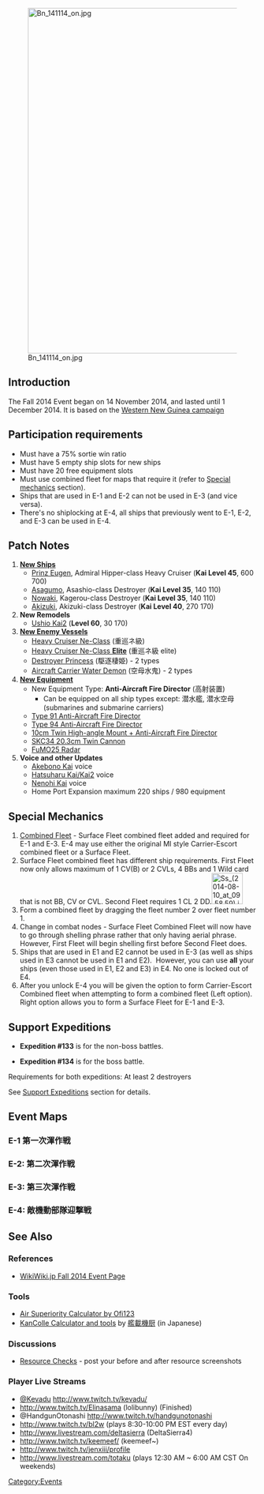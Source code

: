 [[File:Bn 141114 on.jpg|700px]]

==Introduction==
The Fall 2014 Event began on 14 November 2014, and lasted until 1 December 2014. It is based on the [[wikipedia:Western_New_Guinea_campaign|Western New Guinea campaign]]

== Participation requirements ==
* Must have a 75% sortie win ratio
* Must have 5 empty ship slots for new ships
* Must have 20 free equipment slots
* Must use combined fleet for maps that require it (refer to [[Fall 2014 Event#Special Mechanics|Special mechanics]] section).
* Ships that are used in E-1 and E-2 can not be used in E-3 (and vice versa).
* There's no shiplocking at E-4, all ships that previously went to E-1, E-2, and E-3 can be used in E-4. 
==Patch Notes==
# '''[[Ship Class|New Ships]]'''
#* [[Prinz Eugen]], Admiral Hipper-class Heavy Cruiser ('''Kai Level 45''', {{Ammo}}600 {{Steel}}700)
#* [[Asagumo]], Asashio-class Destroyer ('''Kai Level 35''', {{Ammo}}140 {{Steel}}110)
#* [[Nowaki]], Kagerou-class Destroyer ('''Kai Level 35''', {{Ammo}}140 {{Steel}}110)
#* [[Akizuki]], Akizuki-class Destroyer ('''Kai Level 40''', {{Ammo}}270 {{Steel}}170)
# '''New Remodels'''
#* [[Ushio|Ushio Kai2]] ('''Level 60''', {{Ammo}}30 {{Steel}}170)
# '''[[Enemy Vessel|New Enemy Vessels]]'''
#* [[Heavy Cruiser Ne-Class]] (重巡ネ級)
#* [[Heavy Cruiser Ne-Class|Heavy Cruiser Ne-Class '''Elite''']] (重巡ネ級 elite)
#* [[Destroyer Princess]] (駆逐棲姫) - 2 types
#* [[Aircraft Carrier Water Demon]] (空母水鬼) - 2 types
# '''[[Equipment|New Equipment]]'''
#* New Equipment Type: {{AntiAircraftFireDirector}} '''Anti-Aircraft Fire Director''' (高射装置)
#** Can be equipped on all ship types except: 潜水艦, 潜水空母 (submarines and submarine carriers)
#* [[Type 91 Anti-Aircraft Fire Director]]
#* [[Type 94 Anti-Aircraft Fire Director]]
#* [[10cm Twin High-angle Mount + Anti-Aircraft Fire Director]]
#* [[SKC34 20.3cm Twin Cannon]]
#* [[FuMO25 Radar]]
# '''Voice and other Updates'''
#* [[Akebono|Akebono Kai]] voice
#* [[Hatsuharu|Hatsuharu Kai/Kai2]] voice
#* [[Nenohi|Nenohi Kai]] voice
#* Home Port Expansion maximum 220 ships / 980 equipment

==Special Mechanics==
#[[Combined Fleet]] - Surface Fleet combined fleet added and required for E-1 and E-3. E-4 may use either the original MI style Carrier-Escort combined fleet or a Surface Fleet.
# Surface Fleet combined fleet has different ship requirements. First Fleet now only allows maximum of 1 CV(B) or 2 CVLs, 4 BBs and 1 Wild card that is not BB, CV or CVL. Second Fleet requires 1 CL 2 DD.[[File:Ss (2014-08-10 at 09.58.59).jpg|thumb|63x63px]]
# Form a combined fleet by dragging the fleet number 2 over fleet number 1.
#Change in combat nodes - Surface Fleet Combined Fleet will now have to go through shelling phrase rather that only having aerial phrase. However, First Fleet will begin shelling first before Second Fleet does.
#Ships that are used in E1 and E2 cannot be used in E-3 (as well as ships used in E3 cannot be used in E1 and E2).  However, you can use '''all''' your ships (even those used in E1, E2 and E3) in E4. No one is locked out of E4.
# After you unlock E-4 you will be given the option to form Carrier-Escort Combined fleet when attempting to form a combined fleet (Left option). Right option allows you to form a Surface Fleet for E-1 and E-3.

== Support Expeditions ==
* '''Expedition #133''' is for the non-boss battles.

* '''Expedition #134''' is for the boss battle.
Requirements for both expeditions: At least 2 destroyers

See [[Expedition#Support Expeditions|Support Expeditions]] section for details.
==Event Maps==

===E-1 第一次渾作戦===
{{EventMap1
|map_name = First Operation Kon
|map_japanese = 第一次渾作戦
|banner = [[File:Fall2014_E1.png|317px]]
|map_image = [[File:MapE201411_01.jpg|317px]]
|report_link = [[Thread:124397|< Report your results here >]]
|information =
* Combined Fleet
* Boss: (Node '''F''') [[Heavy Cruiser Ne-Class|Heavy Cruiser Ne-Class Elite]]
* Killing the boss '''4''' times will empty its HP gauge.
* With low level HQ will reduce more HP gauge each time, but still need to sunk boss 4 time to empty gauge. (Test with HQ level 27)
'''Rewards'''
* 1x Medal
* [[Repair Team]]
* Mamiya (Consumable)
* Irako (Consumable)
* [[Type 91 Anti-Aircraft Fire Director]]
|branching = 
*Provisional E-1 set up results. (Need further testing and editing.)

* 2BBV, 2CA, 2CAV will lead to either ACDF or BDEF
*1BBV 1CAV 2CA 1DD 1CVL + 1CL 5DD will lead to A-C-E-F. (proved wrong)

* 1BBV 2CA 2DD 1CVL will sometimes lead you to B-D-F.

* 1fBB 3CAV 2DD (BDEF) 2BB 2CAV 1CAV 1CV 
* 1CA 2fBB 1CA 2CAV (ACDEF)
* 2BB 2CA 1CV 1CLT (BDEF) 
* 1BB 3CA 2CVL (BDEF) 
* 1BBV 2CA 3DD (BDF/ACEF) 
* 1BBV 1BB 1CAV 3CA + 1CL 5DD (ACEF)
* 1BB 1fBB 2CA 1CAV 1CV (ABDEF)
* 2fBB 1BBV 1CA 2CAV (ACEF) 2CA 4DD
* 2fBB 1BBV 1CA 1CAV 1CV (ACDEF) 1CL 1 CLT 2DD 2SS
* 1CL 1BB 1CA 2CAV 1CV(ACDEF) 1CA 1CAV 4DD
* Most likely to South route on E-1 (will skipping 4th battle on E node):
** For first fleet: 1xBBV, 2xCAV, 1xCA, 2xDD. Second fleet: 1xCL, 5xDD [not always southern route, also northern route A-E-F]
* 1x FBB, 2x CA, 1x CAV, 2x DD + 1x CL, 5x DD
* 2BB, 3 CA(V), 1 CL + 1 CL, 5 DD will go ACDF or BDF avoiding E altogether. High LOS requirements so at least 2 CAVs recommended and recon planes for ships that can carry it. DDs should have radars. Aviation BBs might be a consideration if you still can't make the LOS requirement but consider the loss in firepower.

* Gold Ru at node D 

|tips = 
|dropsA = 
|dropsC = [[Hatsuyuki]] [[Inazuma]] [[Haguro]] [[Nenohi]] [[Akatsuki]] [[Kasumi]] [[Ayanami]] [[Akebono]] [[Shikinami]] [[Hatsushimo]] [[Hibiki]]|dropsF = [[Atago]] [[Chikuma]] [[I-58]] '''[[I-19]]''' [[Haruna]] [[Hyuuga]] [[Kitakami]] [[Hiryuu]] [[Kongou]] '''[[Kiyoshimo]]''' [[Yuugumo]] [[Takao]] [[Natori]] [[Kumano]] [[Makigumo]] [[Mogami]] '''[[Urakaze]]''' [[Hiei]] [[Kuma]] '''[[Taigei]]''' '''[[Akashi]]''' [[Houshou]] [[Samidare]] '''[[Harusame]]''' [[Yamashiro]] [[Ise]] [[Zuihou]] [[Shouhou]] [[Souryuu]] [[Kinu]] [[Junyou]] [[Myoukou]] [[Kirishima]] [[Sendai]] [[Abukuma]] [[Tone]] [[Suzuya]] [[Fubuki]]|dropsB = [[Miyuki]] [[Ushio]] [[Akebono]] [[Hatsuharu]] [[Michishio]]
|dropsD = [[Ushio]] [[Asashio]] [[Nenohi]] [[Kiso]] [[Ikazuchi]] [[Shiratsuyu]] [[Hibiki]] [[Kasumi]] [[Fubuki]] [[Akatsuki]] [[Miyuki]] [[Fusou]] [[Arare]] [[Isonami]] [[Hatsuyuki]] [[Wakaba]]
|dropsE = [[Aoba]] [[Murakumo]] [[Hatsushimo]] '''[[Akashi]]''' [[Arare]] [[Myoukou]] [[Shirayuki]] [[Kiso]] [[Tama]] [[Hatsuharu]] [[Yamashiro]] [[Hibiki]] [[Wakaba]]}}

===E-2: 第二次渾作戦===
{{EventMap1
|map_name = Second Operation Kon
|map_japanese = 第二次渾作戦
|banner = [[File:Fall2014_E2.png|317px]]
|map_image = [[File:E-2_fix.jpg|317px]]
|report_link = [[Thread:136155|< Report your results here >]]
|information = * Single Fleet
* Boss: (Node '''I''') [[Destroyer Princess]]
* Killing the boss '''4.5''' times will empty its HP gauge.
* The boss node fleet will change after the health bar has been reduced to 22.2%
* Subs: (Node '''A''')
*2 CL 4 DD / 1 CL 5 DD go Boss
* LOS Check before node "G"
* Node '''G''' is a night battle
* DD & CL Map Only
'''Rewards'''
* 1x Medal
* [[Shop#Consumables|Cash-only furniture token]]
* 5x Improvement Materials [[file:Improvement Materials.png|20px]]
* [[Type 91 Anti-Aircraft Fire Director]]
* [[Akizuki]]
|branching = * Going to A or C is random.
* C to D if you have more than one CL.
|tips = * Node A is a sub node with no indicator.
* Lv100+ admirals will meet Tsu elite in the final boss battle. [99 also]
* A node has 3 or 4 submarines with Ka elite being the flagship. (Admiral lv 100 (99))
* G node has 2 patterns with 5 or 6 enemy ships, respectively. (Admiral lv 100 (99))
* 41 equipment LoS = C to G, with a fleet of 1CL and 5DD, admiral level 100 (99?). The actual threshold may be no higher than 34 equipment LoS.
*Having one or no CL allows for to C-G-I routing (1 CL 5 DD or 6 DD).
* If you have difficulty with boss, you can run a light support expedition (2 DD 1 CA 1 CL 2 CVL) to give your fleet an edge.  If that proves insufficient, Boss Support Expedition fleet of 2xBB(V) + 2xCVL + 2xDD provides good firepower (damage) albeit with increased fuel/ammo consumption.
|dropsA = [[Hatsuharu]] [[Yuudachi]] [[Mochizuki]] [[Nenohi]]
|dropsI = '''[[Ooyodo]]''' '''[[Asagumo]]''' [[Atago]] '''[[Maikaze]]''' '''[[Amatsukaze]]''' '''[[Hamakaze]]''' '''[[Hayashimo]]''' '''[[Uzuki]]''' [[Kirishima]] [[Ise]] [[Haruna]] '''[[Naganami]]''' '''[[Hatsukaze]]''' [[Hyuuga]] [[I-168]] [[Nagara]] [[Yuugumo]] [[Akagi]] [[Tone]] [[Myoukou]] '''[[Harusame]]''' [[Kaga]] [[Yamashiro]] [[Fusou]] [[Akigumo]] [[Hiei]] [[Shouhou]] [[Mogami]] [[Takao]] [[Hiyou]] [[Yayoi]] [[Kongou]] [[Shigure]] [[Tanikaze]] [[I-8]] [[Sendai]] [[Kitakami]] [[Houshou]] [[Shiratsuyu]] [[Chikuma]]|dropsG = '''[[Ooyodo]]''' [[Akigumo]] [[Tanikaze]] [[Uzuki]] [[Yayoi]] [[Murasame]] [[Hatsuharu]] [[Maikaze]] [[Naganami]] [[Ooshio]] [[Arashio]] [[Kikuzuki]] [[Samidare]] [[Shiratsuyu]] [[Shigure]] [[Yuudachi]] [[Fumizuki]] [[Shikinami]] [[Wakaba]] [[Kiyoshimo]] [[Mochizuki]] [[Mikazuki]] [[Mutsuki]] [[Nagatsuki]]|dropsC = [[Ushio]] [[Mochizuki]] [[Ooshio]] [[Kikuzuki]] [[Kisaragi]] [[Michishio]] [[Hatsuharu]]|dropsD = [[Satsuki]] [[Suzukaze]] [[Mutsuki]] [[Nenohi]] [[Wakaba]] [[Hatsuharu]] [[Hatsushimo]] [[Naganami]] [[Akigumo]] [[Yuudachi]] [[Nagatsuki]] [[Arare]] [[Mochizuki]]|dropsB = [[Ooshio]]|dropsF = [[Shigure]] [[Myoukou]]|dropsH = [[Haguro]]}}

===E-3: 第三次渾作戦===
{{EventMap1
|map_name = Third Operation Kon
|map_japanese = 第三次渾作戦
|banner = [[File:Fall2014_E3.png|317px]]
|map_image = [[File:E-3_fix.jpg|317px]]
|report_link = [[Thread:136156|< Report your results here >]]
|information =* Combined Fleet
* Boss: (Node '''I''') [[Battleship Princess]] 
* Killing the boss '''5''' times will empty its HP gauge
* The boss node fleet will change after the health bar has been reduced to 20%
'''Rewards'''
* 1x Medal
* 6x Improvement Materials [[file:Improvement Materials.png|20px]]
* 1x [[Repair Goddess]]
* [[Prinz Eugen]]
|branching = 
|tips = * Node A and E are maelstroms that deduct Fuel.
* You may deploy a maximum of 2 CVLs.
* You may deploy a maximum of 5 BBs.
* 1fBB, 1BB, 2CA, 1CL, 1CV + 1CL, 4DD, 1CLT, takes B-F-H-I route mostly, with a chance to go E-F
* 2fBB, 1BBV, 1 CA, 1CV, 1DD + 1CL, 2DD, 1fBB, 2CLT goes A-B-F-H-I
* 3FBB, Akitsu Maru, 1CA, 1CV + 1CLT, 1CL, 2DD, 2CA takes B-F-H-I route '''100% of the time'''. This is the most stable route. As per one tip below, consider getting Akitsu Maru Kai-ed so you can equip CV with 1-2 more attack planes.
* Having even one BB will lead you through A-B-F-E-G-H-I about half the time, meaning '''five''' battles.
* There is speculation about a hidden LoS check for F-H or F-E, 110+ combined LoS has been reported to go F-H more reliably. (Needs more testing to confirm/ deny, it is '''not''' a guarantee)
* Having a fleet of small/medium-sized ships will take you through A-B-F-H-I.
* 2CA + 2CAV + 2CVL and 1CL + 2DD + 3CLT will go A-B-F-H-I most of the time and works very well, make sure to set Kitakami as your second fleet's flagship so she has a higher chance to trigger a cut-in attack.
* '''You may deploy CLTs on your second fleet, they make the map much, much easier!'''
* To go start->B (and avoid the first maelstrom) you cannot have more than 1 CLT and your first fleet must contain either a CL, DD, or Akitsu Maru and have 2 BB + 2 CA (other combinations may work, still needs testing)
* [[Akitsu Maru]] can guarantee F->H, plus she can carry Reppuus ('''Kai only''') so Akitsu Maru + a CV can get you air superiority at all nodes.  Combined with the previous rule this makes easy B->F->H->I routing.
* Myoukou and Haguro in first fleet can also guarantee F-H.  Having one in the main fleet and the other in the second fleet may also guarantee F->H.
* Going east (C-E-G-I) is possible without carriers.  This is probably the best way for farming with 1 fuel maelstrom and easier preboss nodes.  Akitsu Maru, 2 BBV, 2 CAV, 1 CL + 3 DD, 1 CL, 1 BB, 1 CLT can be used (126 AS for HQ99+ final boss). One DD can replace by one SS for opening salvo, recommented I-58 for higher chance to cut-in attack.
* Boss Support  Expedition recommended
|dropsA = 
|dropsI = '''[[Akitsu Maru]]''' '''[[Amatsukaze]]''' '''[[Asagumo]]''' [[Fusou]] [[Harusame]] [[Hiei]] [[Hyuuga]] [[I-8]] [[Ise]] [[Kinugasa]] '''[[Kiyoshimo]]''' [[Kongou]] '''[[Maruyu]]''' '''[[Mikuma]]''' [[Shimakaze]] '''[[Tokitsukaze]]''' [[Noshiro]] [[Tone]] [[Yuubari]] [[Houshou]] '''[[Nagato]]''' [[Mutsu]] [[Kuma]] [[Nagara]] [[Kirishima]] [[Takao]] [[Yamashiro]] [[Kitakami]] [[Sendai]]|dropsJ = [[Asagumo]]|dropsH = '''[[Maruyu]]''' [[Harusame]] [[Myoukou]] [[Hibiki]] [[Natori]] [[Samidare]] [[Shimakaze]] [[Yuubari]] [[Kinu]] [[Ooi]] [[Maikaze]] [[Suzukaze]] [[Yamashiro]]|dropsF = [[Shimakaze]] [[Kinu]] [[Isuzu]]|dropsB = [[Shigure]] [[Arashio]]|dropsG = [[Shimakaze]] '''[[Maruyu]]''' [[Aoba]] [[Yamashiro]] '''[[Maikaze]]'''}}

===E-4: 敵機動部隊迎撃戦===
{{EventMap1
|map_name = Operation Intercept Task Force
|map_japanese = 敵機動部隊迎撃戦
|banner = [[File:Fall2014_E4.png|317px]]
|map_image = [[File:Fall2014_E4_map.png|317px]]
|report_link = [[Thread:136157|&lt; Report your results here &gt;]]
|information =* Combined Surface Fleet or Combined Task Fleet
* Boss: (Node '''J''') [[Aircraft Carrier Water Demon]]
* Killing the boss '''6''' times will empty its HP gauge.
* The boss node fleet will change after 5 complete kills.
'''Rewards'''
* 1x Medal
* 10x Improvement Materials [[file:Improvement Materials.png|20px]]
* [[Nowaki]]
|branching =* B/C depends on the second fleet composition.  2 DD + 2 CLT guarantees C, while 5 DD gives a high chance of B.  More DDs increases the chances of going to B.
* C to D/E is random.
* There is a LoS check for both C to D and C to E.
* D to E is possible if you have a high number of BB/BBV/CA/CAV, or 3 CLT.
* G to I if you have more than 2 CV.
* G to H if you have more than 2 BB in your first fleet.
* G to J if you have less than two CV or have Akitsu Maru.
|tips =* C node is a sub node with no indicator.
* D is a very easy combat node. Torpedoes can be a pain if your are using a Combined Task Fleet though, so it's recommended to use the first formation (ASW) to low their damage and increase evasion.
* G and I have [[Aircraft Carrier Princess]], while H is [[Battleship Princess]].
* 2BB + 2CV + 2CAV and 1CL + 1BB + 2DD + 2CLT will always go C-D/E-G-J and works very well, make sure to set Kitakami as your second fleet's flagship so she has a higher chance to trigger a cut-in attack.
*2BB + 2CV + 2CA and 3CLT + 1CL + 2DD goes C-D/E-G-J and also works well. Having 1 more CLT (Kiso Kai 2) increases the chances of clearing the weaker ships.
* 1CVL + 2BB + 1CA + 2CV and second fleet: 2DD + 1CL + 1BB + 2CLT will always go C-D/E-G-J with LoS check from D->G. Fleet Command Facility is recommended. Try to maximize fighter power for better performance in the shelling salvo.
* 2BB + 1BBV + 1CAV + 1CV + 1CL and 3DD + 1CL + 2CLT can attain air superiority at node G and reach the boss reliably, but due to lack of air power will have a more difficult time killing the boss.
* 2BB + 1BBV + 2CVL + Akitsu Maru and 2DD + 1CL + 1CA + 2CLT can take advantage of the surface combined fleet's attack order while still getting air superiority at the boss.
* Boss support Expedition is recommended.
* The enemy fleet after 5 complete kills has lower fighter power ([[Aircraft Carrier Water Demon]] and 2 [[Armored Carrier Princess]]es). Saiun is recommended to ensure a better engaging form.
* If you find yourself taking too much damage from shelling/night battle during the final kill, consider adding a sub to your secondary fleet. She'll divert the attacks from both [[Armored Carrier Princess]]es as well as the two accompanying destroyers. Do keep in mind that a sub may have some trouble surviving until the final node.
|dropsC = [[Naka]] [[Sendai]] [[Asashio]] [[Arashio]] [[Shiratsuyu]] [[Wakaba]] [[Miyuki]]|dropsJ = '''[[Asagumo]]''' '''[[Ooyodo]]''' '''[[I-401]]''' '''[[Maruyu]]''' [[Kongou]] [[Mutsu]] [[Nagato]] [[Ise]] [[Fusou]] [[Yamashiro]] [[Mogami]] [[Takao]] [[Atago]] [[Nagara]] [[Kuma]] [[Kitakami]] '''[[Hayashimo]]'''  '''[[Kiyoshimo]]''' '''[[Tanikaze]]''' [[Zuikaku]] [[Shoukaku]] [[Zuihou]] [[Hiryuu]] [[Souryuu]] [[Kaga]] [[Akagi]] [[Hiyou]] [[Jun'you]] [[Shouhou]] [[I-8]] [[I-19]] [[I-58]] [[I-168]] [[Chikuma]] [[Myoukou]]|dropsG = [[Zuikaku]] [[Shoukaku]] [[Makigumo]] '''[[Maruyu]]''' [[Natori]] [[Arare]] [[Shiranui]] [[Fubuki]] [[Nenohi]] [[Yuudachi]] [[Hatsuyuki]] [[Asashio]] [[Akigumo]]
[[Kaga]] [[Naka]]|dropsD = [[Asashio]] [[Michishio]] [[Naka]] [[Sendai]] [[Tatsuta]] [[Kasumi]] [[Arashio]] [[Miyuki]] [[Chiyoda]] [[Samidare]] [[Hatsuharu]] '''[[Souryuu]]'''|dropsE = [[Akigumo]] [[Yuudachi]] [[Souryuu]] [[Shouhou]] '''[[Maruyu]]''' [[Ryujo]] [[Hatsushimo]] [[Makigumo]] [[Naka]] [[Hatsuharu]] [[Tenryuu]] [[Tatsuta]]}}

==See Also==
===References===
* [http://wikiwiki.jp/kancolle/?%C8%AF%C6%B0%A1%AA%DE%D5%BA%EE%C0%EF WikiWiki.jp Fall 2014 Event Page]

===Tools===
* [https://bf30afb8137feaf6980d72ac8cc5692c5d8ed45d.googledrive.com/host/0B37L_d6zeTfUQWFXVWNSWWtaNFE/ Air Superiority Calculator by Ofi123]
* [http://www.kancolle-calc.net/index.html KanColle Calculator and tools] by [http://www.nicovideo.jp/user/458233 艦載機厨] (in Japanese)

===Discussions===
* [[Thread:124153|Resource Checks]] - post your before and after resource screenshots

===Player Live Streams===
* [[User:Kevadu|@Kevadu]] http://www.twitch.tv/kevadu/
* http://www.twitch.tv/Elinasama (lolibunny) (Finished)
* @HandgunOtonashi http://www.twitch.tv/handgunotonashi
* http://www.twitch.tv/bl2w (plays 8:30-10:00 PM EST every day)
* http://www.livestream.com/deltasierra (DeltaSierra4)
* http://www.twitch.tv/keemeef/ (keemeef~)
* http://www.twitch.tv/jenxiii/profile
* http://www.livestream.com/totaku (plays 12:30 AM ~ 6:00 AM CST On weekends)
[[Category:Events]]